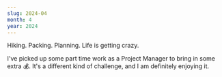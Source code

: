 ```yaml
---
slug: 2024-04
month: 4
year: 2024
---
```


Hiking. Packing. Planning. Life is getting crazy.

I've picked up some part time work as a Project Manager to bring in some extra 💰. It's a different kind of challenge, and I am definitely enjoying it.